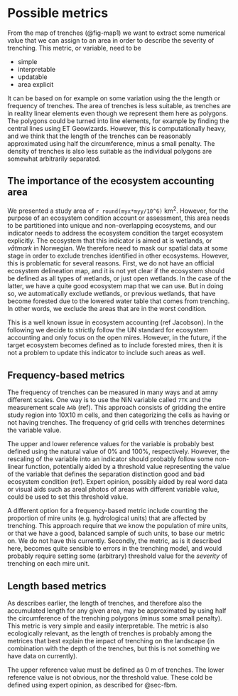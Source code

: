 # Possible metrics {#sec-metrics}

From the map of trenches (@fig-map1) we want to extract some numerical value 
that we can assign to an area in order to describe the severity of trenching.
This metric, or variable, need to be

- simple
- interpretable
- updatable
- area explicit

It can be based on for example on some variation using the the length or 
frequency of trenches. 
The area of trenches is less suitable, as trenches are in reality linear 
elements even though we represent them here as polygons. 
The polygons could be turned into line elements, for example by finding 
the central lines using ET Geowizards. 
However, this is computationally heavy, and we think that the length of the 
trenches can be reasonably approximated using half the circumference, 
minus a small penalty. 
The density of trenches is also less suitable as the individual polygons are
somewhat arbitrarily separated.

## The importance of the ecosystem accounting area
We presented a study area of `r round(myx*myy/10^6)` km^2^. 
However, for the purpose of an ecosystem condition account or assessment, 
this area needs to be partitioned into unique and non-overlapping ecosystems,
and our indicator needs to address the ecosystem condition the target ecosystem explicitly.
The ecosystem that this indicator is aimed at is wetlands, or _våtmark_ in Norwegian.
We therefore need to mask our spatial data at some stage in order to exclude 
trenches identified in other ecosystems. 
However, this is problematic for several reasons.
First, we do not have an official ecosystem delineation map,
and it is not yet clear if the ecosystem should be defined as all types of wetlands,
or just open wetlands. 
In the case of the latter, we have a quite good ecosystem map that we can use. 
But in doing so, we automatically exclude wetlands, or previous wetlands, that 
have become forested due to the lowered water table that comes from trenching.
In other words, we exclude the areas that are in the worst condition.

This is a well known issue in ecosystem accounting (ref Jacobson).
In the following we decide to strictly follow the UN standard for ecosystem accounting
and only focus on the open mires.
However, in the future, if the target ecosystem becomes defined as to include 
forested mires, then it is not a problem to update this indicator to include such 
areas as well.

## Frequency-based metrics {#sec-fbm}
The frequency of trenches can be measured in many ways and at amny different scales.
One way is to use the NiN variable called `7TK` and the measurement scale `A4b` (ref).
This approach consists of gridding the entire study region into 10𝖷10 m cells,
and then categorizing the cells as having or not having trenches. 
The frequency of grid cells with trenches determines the variable value.

The upper and lower reference values for the variable is probably best defined 
using the natural value of 0% and 100%, respectively. 
However, the rescaling of the variable into an indicator should probably follow
some non-linear function, potentially aided by a threshold value representing the
value of the variable that defines the separation distinction good and bad ecosystem 
condition (ref).
Expert opinion, possibly aided by real word data or visual aids such as areal 
photos of areas with different variable value, could be used to set this threshold value.

A different option for a frequency-based metric include counting the proportion of mire 
units (e.g. hydrological units) that are affected by trenching. 
This approach require that we know the population of mire units, or that
we have a good, balanced sample of such units, to base our metric on.
We do not have this currently. 
Secondly, the metric, as is it described here, becomes quite sensible to errors
in the trenching model, and would probably require setting some (arbitrary) threshold
value for the _severity_ of trenching on each mire unit.

## Length based metrics
As describes earlier, the length of trenches, and therefore also the accumulated 
length for any given area, may be approximated by using half the circumference 
of the trenching polygons (minus some small penalty).
This metric is very simple and easily interpretable. 
The metric is also ecologically relevant, as the length of trenches is 
probably among the metrices that best explain the impact of trenching on the 
landscape (in combination with the depth of the trenches, but this is not 
something we have data on currently).

The upper reference value must be defined as 0 m of trenches.
The lower reference value is not obvious, nor the threshold value. 
These cold be defined using expert opinion, as described for @sec-fbm.


